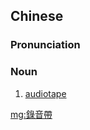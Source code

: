 ==Chinese==
{{zh-forms|s=录音带|type=21}}

===Pronunciation===
{{zh-pron
|m=lùyīndài
|c=luk6 jam1 daai3-2
|cat=n
}}

===Noun===
{{zh-noun}}

# [[audiotape]]

[[mg:錄音帶]]